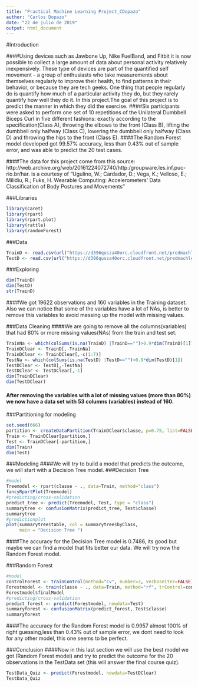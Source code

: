 ---
title: "Practical Machine Learning Project_CDopazo"
author: "Carlos Dopazo"
date: "22 de julio de 2019"
output: html_document
---

#Introduction

####Using devices such as Jawbone Up, Nike FuelBand, and Fitbit it is now possible to collect a large amount of data about personal activity relatively inexpensively. These type of devices are part of the quantified self movement - a group of enthusiasts who take measurements about themselves regularly to improve their health, to find patterns in their behavior, or because they are tech geeks. One thing that people regularly do is quantify how much of a particular activity they do, but they rarely quantify how well they do it. In this project.The goal of this project is to predict the manner in which they did the exercise. 
####Six participants were asked to perform one set of 10 repetitions of the Unilateral Dumbbell Biceps Curl in five different fashions: exactly according to the specification(Class A), throwing the elbows to the front (Class B), lifting the dumbbell only halfway (Class C), lowering the dumbbell only halfway (Class D) and throwing the hips to the front (Class E).
####The Random Forest model developed got 99.57% accuracy,  less than 0.43% out of sample error, and was able to predict the 20 test cases.

####The data for this project come from this source: http://web.archive.org/web/20161224072740/http:/groupware.les.inf.puc-rio.br/har. is a courtesy of "Ugulino, W.; Cardador, D.; Vega, K.; Velloso, E.; Milidiu, R.; Fuks, H. Wearable Computing: Accelerometers' Data Classification of Body Postures and Movements"


###Libraries
```{r}
library(caret)
library(rpart)
library(rpart.plot)
library(rattle)
library(randomForest)
```
###Data
```{r}
TrainD <- read.csv(url("https://d396qusza40orc.cloudfront.net/predmachlearn/pml-training.csv"),header=TRUE)
TestD <- read.csv(url("https://d396qusza40orc.cloudfront.net/predmachlearn/pml-testing.csv"),header=TRUE)
```
###Exploring
```{r}
dim(TrainD)
dim(TestD)
str(TrainD)
```
####We got 19622 observations and 160 variables in the Training dataset.
Also we can notice that some of the variables have a lot of NAs, is better to remove this variables to avoid messing up the model with missing values.

###Data Cleaning
####We are going to remove all the columns(variables) that had 80% or more missing values(NAs) from the train and test set.
```{r}
TrainNa <- which(colSums(is.na(TrainD) |TrainD=="")>0.9*dim(TrainD)[1])
TrainDClear <- TrainD[,-TrainNa]
TrainDClear <- TrainDClear[,-c(1:7)]
TestNa <- which(colSums(is.na(TestD) |TestD=="")>0.9*dim(TestD)[1]) 
TestDClear <- TestD[,-TestNa]
TestDClear <- TestDClear[,-1]
dim(TrainDClear)
dim(TestDClear)
```
#### After removing the variables with a lot of missing values (more than 80%) we now have a data set with 53 columns (variables) instead of 160.
###Partitioning for modeling
```{r}
set.seed(666)
partition <- createDataPartition(TrainDClear$classe, p=0.75, list=FALSE)
Train <- TrainDClear[partition,]
Test <- TrainDClear[-partition,]
dim(Train)
dim(Test)
```
###Modeling
####We will try to build a model that predicts the outcome, we will start with a Decision Tree model.
###Decision Tree
```{r}
#model
Treemodel <- rpart(classe ~ ., data=Train, method="class")
fancyRpartPlot(Treemodel)
#predicting/cross-validation
predict_tree <- predict(Treemodel, Test, type = "class")
summarytree <- confusionMatrix(predict_tree, Test$classe)
summarytree
#predictionplot
plot(summarytree$table, col = summarytree$byClass, 
     main = "Decision Tree ")
```
####The accuracy for the Decision Tree model is 0.7486, its good but maybe we can find a model that fits better our data. We will try now the Random Forest model.

###Random Forest
```{r}
#model
controlForest <- trainControl(method="cv", number=3, verboseIter=FALSE)
Forestmodel <- train(classe ~ ., data=Train, method="rf", trControl=controlForest)
Forestmodel$finalModel
#predicting/cross-validation
predict_forest <- predict(Forestmodel, newdata=Test)
summaryforest <- confusionMatrix(predict_forest, Test$classe)
summaryforest

```
####The accuracy for the Random Forest model is 0.9957 almost 100% of right guessing,less than 0.43% out of sample error, we dont need to look for any other model, this one seems to be perfect.

###Conclusion
####Now in this last section we will use the best model we got (Random Forest model) and try to predict the outcome for the 20 observations in the TestData set (this will answer the final course quiz).

```{r}
TestData_Quiz <- predict(Forestmodel, newdata=TestDClear)
TestData_Quiz
```

